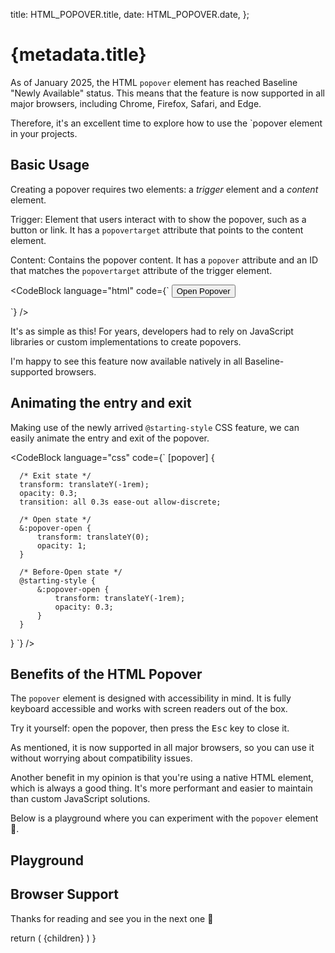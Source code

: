 
  title: HTML_POPOVER.title,
  date: HTML_POPOVER.date,
};

# {metadata.title}

<PopoverPlayground />

As of January 2025, the HTML `popover` element has reached Baseline "Newly Available" status. This means that the feature is now supported in all major browsers, including Chrome, Firefox, Safari, and Edge.

Therefore, it's an excellent time to explore how to use the `popover element in your projects.

## Basic Usage

Creating a popover requires two elements: a <i>trigger</i> element and a <i>content</i> element.

Trigger: Element that users interact with to show the popover, such as a button or link. It has a `popovertarget` attribute that points to the content element.

Content: Contains the popover content. It has a `popover` attribute and an ID that matches the `popovertarget` attribute of the trigger element.


<CodeBlock
    language="html"
    code={`
<button popovertarget="my-popover">Open Popover</button>

<div id="my-popover" popover>
   This works without any JavaScript!
</div>
`}
/>

It's as simple as this! For years, developers had to rely on JavaScript libraries or custom implementations to create popovers.

I'm happy to see this feature now available natively in all Baseline-supported browsers.

## Animating the entry and exit

Making use of the newly arrived `@starting-style` CSS feature, we can easily animate the entry and exit of the popover.

<CodeBlock
  language="css"
  code={`
[popover] {

      /* Exit state */
      transform: translateY(-1rem);
      opacity: 0.3;
      transition: all 0.3s ease-out allow-discrete;

      /* Open state */
      &:popover-open {
          transform: translateY(0);
          opacity: 1;
      }

      /* Before-Open state */
      @starting-style {
          &:popover-open {
              transform: translateY(-1rem);
              opacity: 0.3;
          }
      }
  }
`} />

## Benefits of the HTML Popover

The `popover` element is designed with accessibility in mind. It is fully keyboard accessible and works with screen readers out of the box.

Try it yourself: open the popover, then press the <kbd>Esc</kbd> key to close it.

As mentioned, it is now supported in all major browsers, so you can use it without worrying about compatibility issues.

Another benefit in my opinion is that you're using a native HTML element, which is always a good thing. It's more performant and easier to maintain than custom JavaScript solutions.

Below is a playground where you can experiment with the `popover` element 🛝.

## Playground

<div>
  <div className="absolute left-0 right-0 px-4 max-w-4xl xl:max-w-5xl mx-auto w-full z-50">
    <PopoverCode />
  </div>
  <div className="w-full h-[580px] md:h-[320px]"></div>
</div>

## Browser Support

<BaselineStatus featureId="popover" />
<BaselineStatus featureId="starting-style" />

Thanks for reading and see you in the next one 👋

  return (
    <MdxLayout metadata={metadata} slug={HTML_POPOVER.slug}>
      {children}
    </MdxLayout>
  )
}
